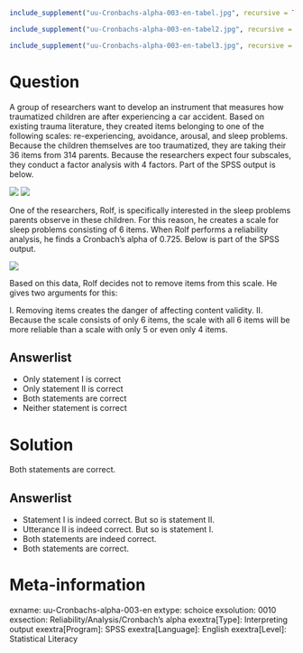 ```r
include_supplement("uu-Cronbachs-alpha-003-en-tabel.jpg", recursive = TRUE)
```

```r
include_supplement("uu-Cronbachs-alpha-003-en-tabel2.jpg", recursive = TRUE)
```

```r
include_supplement("uu-Cronbachs-alpha-003-en-tabel3.jpg", recursive = TRUE)
```

Question
========
  
A group of researchers want to develop an instrument that measures how traumatized children are after experiencing a car accident. Based on existing trauma literature, they created items belonging to one of the following scales: re-experiencing, avoidance, arousal, and sleep problems. Because the children themselves are too traumatized, they are taking their 36 items from 314 parents.  Because the researchers expect four subscales, they conduct a factor analysis with 4 factors. Part of the SPSS output is below.

![](uu-Cronbachs-alpha-003-en-tabel.jpg)
![](uu-Cronbachs-alpha-003-en-tabel2.jpg)

One of the researchers, Rolf, is specifically interested in the sleep problems parents observe in these children. For this reason, he creates a scale for sleep problems consisting of 6 items. When Rolf performs a reliability analysis, he finds a Cronbach's alpha of 0.725. Below is part of the SPSS output. 

![](uu-Cronbachs-alpha-003-en-tabel3.jpg)

Based on this data, Rolf decides not to remove items from this scale. He gives two arguments for this:

I. Removing items creates the danger of affecting content validity. 
II. Because the scale consists of only 6 items, the scale with all 6 items will be more reliable than a scale with only 5 or even only 4 items.

  
Answerlist
----------
* Only statement I is correct
* Only statement II is correct
* Both statements are correct
* Neither statement is correct

Solution
========
  
Both statements are correct.

Answerlist
----------
* Statement I is indeed correct. But so is statement II.
* Utterance II is indeed correct. But so is statement I.
* Both statements are indeed correct.
* Both statements are correct.

Meta-information
================
exname: uu-Cronbachs-alpha-003-en
extype: schoice
exsolution: 0010
exsection: Reliability/Analysis/Cronbach's alpha
exextra[Type]: Interpreting output
exextra[Program]: SPSS
exextra[Language]: English
exextra[Level]: Statistical Literacy

